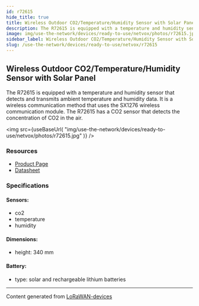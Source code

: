```yaml
---
id: r72615
hide_title: true
title: Wireless Outdoor CO2/Temperature/Humidity Sensor with Solar Panel
description: The R72615 is equipped with a temperature and humidity sensor that detects and transmits ambient temperature and humidity data. It is a wireless communication method that uses the SX1276 wireless communication module. The R72615 has a CO2 sensor that detects the concentration of CO2 in the air.
image: img/use-the-network/devices/ready-to-use/netvox/photos/r72615.jpg
sidebar_label: Wireless Outdoor CO2/Temperature/Humidity Sensor with Solar Panel
slug: /use-the-network/devices/ready-to-use/netvox/r72615
---
```



## Wireless Outdoor CO2/Temperature/Humidity Sensor with Solar Panel

The R72615 is equipped with a temperature and humidity sensor that detects and transmits ambient temperature and humidity data. It is a wireless communication method that uses the SX1276 wireless communication module. The R72615 has a CO2 sensor that detects the concentration of CO2 in the air.

<img
src={useBaseUrl(
"img/use-the-network/devices/ready-to-use/netvox/photos/r72615.jpg"
)}
/>

### Resources

- [Product Page](http://www.netvox.com.tw/product.asp?pro=R72615)
- [Datasheet](http://www.netvox.com.tw/um/R72615/R72615datasheet.pdf)

### Specifications

#### Sensors:
- co2
- temperature
- humidity
#### Dimensions:
- height: 340 mm
#### Battery: 
- type: solar and rechargeable lithium batteries



---
Content generated from [LoRaWAN-devices](https://github.com/TheThingsNetwork/lorawan-devices)